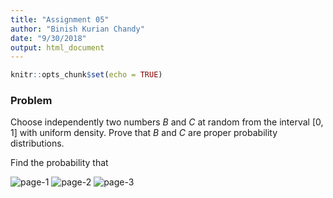 ```yaml
---
title: "Assignment 05"
author: "Binish Kurian Chandy"
date: "9/30/2018"
output: html_document
---
```


```r
knitr::opts_chunk$set(echo = TRUE)
```

### Problem

Choose independently two numbers $B$ and $C$ at random from the interval $[0, 1]$ with
uniform density. Prove that $B$ and $C$ are proper probability distributions.

Find the probability that

 ![page-1](HW5-1.png) 
 ![page-2](HW5-2.png) 
 ![page-3](HW5-3.png) 


